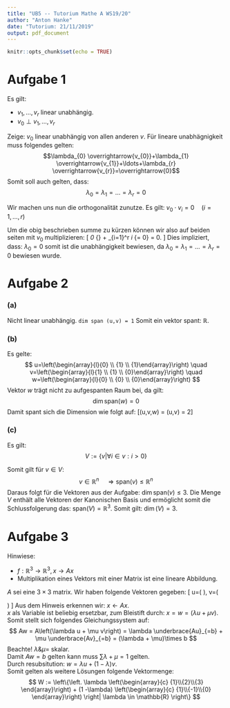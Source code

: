 ```yaml
---
title: "UB5 -- Tutorium Mathe A WS19/20"
author: "Anton Hanke"
date: "Tutorium: 21/11/2019"
output: pdf_document
---
```


```r
knitr::opts_chunk$set(echo = TRUE)
```

# Aufgabe 1
Es gilt:

- $v_1, \dots, v_r$ linear unabhängig.
- $v_0 \perp v_1, \dots, v_r$

Zeige: $v_0$ linear unabhängig von allen anderen $v$.
Für lineare unabhägnigkeit muss folgendes gelten:
$$\lambda_{0} \overrightarrow{v_{0}}+\lambda_{1} \overrightarrow{v_{1}}+\ldots+\lambda_{r} \overrightarrow{v_{r}}=\overrightarrow{0}$$
Somit soll auch gelten, dass:
$$\lambda_0 = \lambda_1 = \ldots = \lambda_r = 0$$

Wir machen uns nun die orthogonalität zunutze.
Es gilt: $v_0 \cdot v_i = 0 \quad (i = 1, \ldots, r)$  

Um die obig beschrieben summe zu kürzen können wir also auf beiden seiten mit
$v_0$ multiplizieren:
\[
\lambda_0 \underbrace{|v_0|}_{\neq 0} + \sum_{i=1}^r \lambda_i \underbrace{v_0 \cdot v_i}_{= 0} = 0.
\]
Dies impliziert, dass: $\lambda_0 = 0$
somit ist die unabhängigkeit bewiesen, da
$\lambda_0 = \lambda_1 = \ldots = \lambda_r = 0$ 
bewiesen wurde.

# Aufgabe 2

### (a)
Nicht linear unabhängig.
`dim span (u,v) = 1`
Somit ein vektor spant: $\mathbb{R}$.

### (b)
Es gelte:
$$
u=\left(\begin{array}{l}{0} \\ {1} \\ {1}\end{array}\right) \quad
v=\left(\begin{array}{l}{1} \\ {1} \\ {0}\end{array}\right) \quad
w=\left(\begin{array}{l}{0} \\ {0} \\ {0}\end{array}\right)
$$
Vektor $w$ trägt nicht zu aufgespanten Raum bei, da gilt:
$$\dim \text{span}(w) =0$$
Damit spant sich die Dimension wie folgt auf:
\[\text{span}(u,v,w) = \text{span}(u,v) \Rightarrow \dim = 2\]

### (c)
Es gilt:
$$ V := \left\{ v | \forall i \in v : i > 0 \right\} $$

Somit gilt für $v \in V$:
$$v \in \mathbb{R}^n \quad \Rightarrow \text{span}(v) \leq \mathbb{R}^n$$
Daraus folgt für die Vektoren aus der Aufgabe: $\dim\text{span}(v) \leq 3$.
Die Menge $V$ enthält alle Vektoren der Kanonischen Basis und
ermöglicht somit die Schlussfolgerung das: $\text{span}(V) = \mathbb{R}^3$.
Somit gilt: $\dim(V) = 3$.

# Aufgabe 3
Hinwiese:

- $f: \mathbb{R}^{3} \rightarrow \mathbb{R}^{3}, x \rightarrow A x$
- Multiplikation eines Vektors mit einer Matrix ist eine lineare Abbildung.

$A$ sei eine $3\times 3$ matrix. Wir haben folgende Vektoren gegeben:
\[
u=\left(\begin{array}{l}{1} \\ {2} \\ {3}\end{array}\right), \quad
v=\left(\begin{array}{c}{1} \\ {-1} \\ {8}\end{array}\right)
\]
Aus dem Hinweis erkennen wir:
$x \leftarrow Ax$.  
$x$ als Variable ist beliebig ersetzbar, zum Bleistift durch: $x = w = (\lambda u + \mu v)$. 
Somit stellt sich folgendes Gleichungssystem auf:
$$ Aw = A\left(\lambda u + \mu v\right) = \lambda \underbrace{Au}_{=b}
   + \mu \underbrace{Av}_{=b} = (\lambda + \mu)\times b $$
Beachte! $\lambda \& \mu =$ skalar.  
Damit $Aw = b$ gelten kann muss $\sum\lambda + \mu = 1$ gelten.  
Durch resubsitution: $w = \lambda u + (1-\lambda) v$.  
Somit gelten als weitere Lösungen folgende Vektormenge:
$$
W := \left\{\left. \lambda
\left(\begin{array}{c}
{1}\\{2}\\{3}
\end{array}\right)
+ (1 -\lambda)
\left(\begin{array}{c}
{1}\\{-1}\\{0}
\end{array}\right)
\right| \lambda \in \mathbb{R}
\right\}
$$
